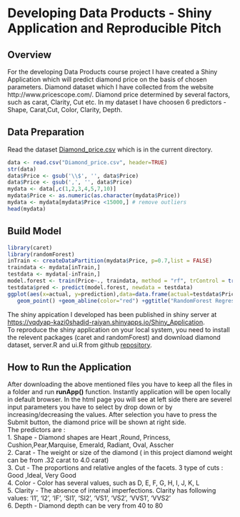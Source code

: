 
# Developing Data Products - Shiny Application and Reproducible Pitch

## Overview
For the developing Data Products course project I have created a Shiny Application which will predict diamond price on the basis of chosen parameters. Diamond dataset which I have collected from the website http://www.pricescope.com/. Diamond price determined by several factors, such as carat, Clarity, Cut etc. In my dataset I have choosen 6 predictors - Shape, Carat,Cut, Color, Clarity, Depth.

## Data Preparation
Read the dataset [Diamond_price.csv](https://github.com/Kazishadidraiyan/Course-Project-Shiny-Application-and-Reproducible-Pitch) which is in the current directory.
```r
data <- read.csv("Diamond_price.csv", header=TRUE)
str(data)
data$Price <- gsub('\\$', '', data$Price)
data$Price <- gsub(',', '', data$Price)
mydata <- data[,c(1,2,3,4,5,7,10)]
mydata$Price <- as.numeric(as.character(mydata$Price))
mydata <- mydata[mydata$Price <15000,] # remove outliers
head(mydata)
```

## Build Model
```r
library(caret)
library(randomForest)
inTrain <- createDataPartition(mydata$Price, p=0.7,list = FALSE)
traindata <- mydata[inTrain,]
testdata <- mydata[-inTrain,]
model.forest <- train(Price~., traindata, method = "rf", trControl = trainControl(method = "cv", number = 3))
testdata$pred <- predict(model.forest, newdata = testdata)
ggplot(aes(x=actual, y=prediction),data=data.frame(actual=testdata$Price, prediction=predict(model.forest, testdata)))+ 
   geom_point() +geom_abline(color="red") +ggtitle("RandomForest Regression in R" )
```

The shiny appication I developed has been published in shiny server at [https://vqdyap-kazi0shadid-raiyan.shinyapps.io/Shiny_Application](https://vqdyap-kazi0shadid-raiyan.shinyapps.io/Shiny_Application).     
To reproduce the shiny application on your local system, you need to install the relevent packages (caret and randomForest) and download diamond dataset, server.R and ui.R from github [repository](https://github.com/Kazishadidraiyan/Course-Project-Shiny-Application-and-Reproducible-Pitch).     

## How to Run the Application
After downloading the above mentioned files you have to keep all the files in a folder and run **runApp()** function. Instantly application will be open locally in default browser. In the html page you will see at left side there are severel input parameters you have to select by drop down or by increasing/decreasing the values. After selection you have to press the Submit button, the diamond price will be shown at right side.   
The predictors are :    
1. Shape - Diamond shapes are Heart ,Round, Princess, Cushion,Pear,Marquise, Emerald, Radiant, Oval, Asscher    
2. Carat - The weight or size of the diamond ( in this project diamond weight can be from .32 carat to 4.0 carat)     
3. Cut - The proportions and relative angles of the facets. 3 type of cuts : Good ,Ideal, Very Good    
4. Color - Color has several values, such as D, E, F, G, H, I, J, K, L       
5. Clarity - The absence of internal imperfections. Clarity has following values: 'I1', 'I2', 'IF', 'SI1', 'SI2', 'VS1', 'VS2', 'VVS1', 'VVS2'     
6. Depth - Diamond depth can be very from 40 to 80          

